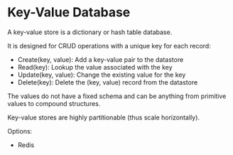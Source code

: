# Key-Value Database

A key-value store is a dictionary or hash table database.

It is designed for CRUD operations with a unique key for each record:
- Create(key, value): Add a key-value pair to the datastore
- Read(key): Lookup the value associated with the key
- Update(key, value): Change the existing value for the key
- Delete(key): Delete the (key, value) record from the datastore

The values do not have a fixed schema and can be anything from primitive values to compound structures.

Key-value stores are highly partitionable (thus scale horizontally).

Options:
- Redis
